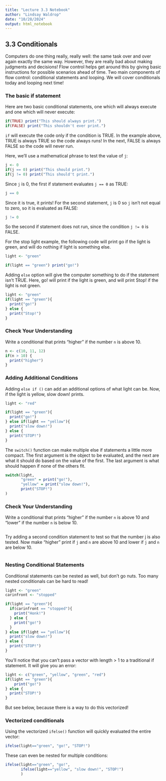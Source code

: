 ```yaml
---
title: "Lecture 3.3 Notebook"
author: "Lindsay Waldrop"
date: "10/28/2024"
output: html_notebook
---
```


## 3.3 Conditionals 

Computers do one thing really, really well: the same task over and over again exactly the same way. However, they are really bad about making judgments and decisions! Flow control helps get around this by giving basic instructions for possible scenarios ahead of time. Two main components of flow control: conditional statements and looping. We will cover conditionals today and looping next time!

### The basic if statement

Here are two basic conditional statements, one which will always execute and one which will never execute:

```r
if(TRUE) print("This should always print.")
if(FALSE) print("This shouldn't ever print.")
```

`if` will execute the code only if the condition is TRUE. In the example above, TRUE is always TRUE so the code always runs! In the next, FALSE is always FALSE so the code will never run. 

Here, we'll use a mathematical phrase to test the value of `j`:

```r
j <- 0
if(j == 0) print("This should print.")
if(j != 0) print("This should't print.")
```

Since `j` is 0, the first if statement evaluates `j == 0` as TRUE: 

```r
j == 0
```

Since it is true, it prints! For the second statement, `j` is 0 so `j` isn't not equal to zero, so it is evaluated as FALSE:

```r
j != 0
```

So the second if statement does not run, since the condition `j != 0` is FALSE.

For the stop light example, the following code will print go if the light is green, and will do nothing if light is something else. 

```r
light <- "green"

if(light == "green") print("go!")
```

Adding `else` option will give the computer something to do if the statement isn't TRUE. Here, go! will print if the light is green, and will print Stop! if the light is not green.

```r
light <- "green"
if(light == "green"){
  print("go!")
} else {
  print("Stop!")
}
```

### Check Your Understanding 

Write a conditional that prints “higher” if the number `n` is above 10. 

```r
n <- c(10, 11, 12)
if(n > 10) { 
  print("higher")
}
```


### Adding Additional Conditions

Adding `else if ()` can add an additional options of what light can be. Now, if the light is yellow, slow down! prints. 

```r
light <- "red"

if(light == "green"){
  print("go!")
} else if(light == "yellow"){
  print("slow down!")
} else {
  print("STOP!")
}
```

The `switch()` function can make multiple else if statements a little more compact. The first argument is the object to be evaluated, and the next are what it should do based on the value of the first. The last argument is what should happen if none of the others fit. 

```r
switch(light,
       "green" = print("go!"),
       "yellow" = print("slow down!"),
       print("STOP!")
)
```

### Check Your Understanding

Write a conditional that prints “higher” if the number `n` is above 10 and  “lower” if the number `n` is below 10. 

```r

```

Try adding a second condition statement to test so that the number j is also tested. Now make “higher” print if `j` and `n` are above 10 and lower if `j` and `n` are below 10. 

```r

```


### Nesting Conditional Statements

Conditional statements can be nested as well, but don't go nuts. Too many nested conditionals can be hard to read! 

```r
light <- "green"
carinfront <- "stopped"

if(light == "green"){
  if(carinfront == "stopped"){
    print("Honk!")
  } else {
    print("go!")
  }
} else if(light == "yellow"){
  print("slow down!")
} else {
  print("STOP!")
}
```

You'll notice that you can't pass a vector with length > 1 to a traditional if statement. It will give you an error:

```r
light <- c("green", "yellow", "green", "red")
if(light == "green"){
    print("go!")
} else {
  print("STOP!")
}
```

But see below, because there is a way to do this vectorized!

### Vectorized conditionals 

Using the vectorized `ifelse()` function will quickly evaluated the entire vector: 

```r
ifelse(light=="green", "go!", "STOP!")
```

These can even be nested for multiple conditions: 

```r
ifelse(light=="green", "go!", 
       ifelse(light=="yellow", "slow down!", "STOP!")
       )
```

